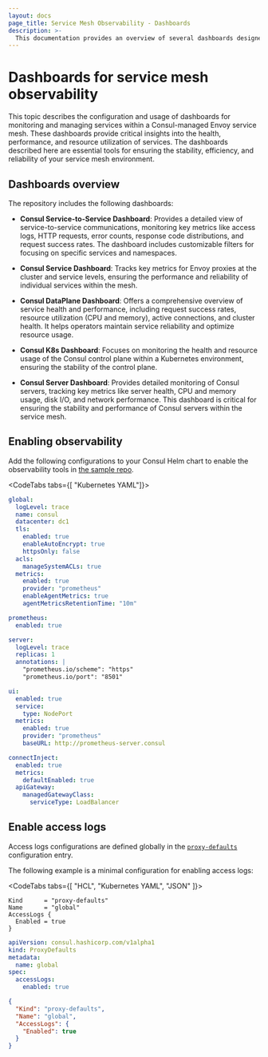 ```yaml
---
layout: docs
page_title: Service Mesh Observability - Dashboards
description: >-
  This documentation provides an overview of several dashboards designed for monitoring and managing services within a Consul-managed Envoy service mesh. Learn how to enable access logs and configure key performance and operational metrics to ensure the reliability and performance of services in the service mesh.
---
```


# Dashboards for service mesh observability

This topic describes the configuration and usage of dashboards for monitoring and managing services within a Consul-managed Envoy service mesh. These dashboards provide critical insights into the health, performance, and resource utilization of services. The dashboards described here are essential tools for ensuring the stability, efficiency, and reliability of your service mesh environment.

## Dashboards overview

The repository includes the following dashboards:

  - **Consul Service-to-Service Dashboard**: Provides a detailed view of service-to-service communications, monitoring key metrics like access logs, HTTP requests, error counts, response code distributions, and request success rates. The dashboard includes customizable filters for focusing on specific services and namespaces.
  
  - **Consul Service Dashboard**: Tracks key metrics for Envoy proxies at the cluster and service levels, ensuring the performance and reliability of individual services within the mesh.

  - **Consul DataPlane Dashboard**: Offers a comprehensive overview of service health and performance, including request success rates, resource utilization (CPU and memory), active connections, and cluster health. It helps operators maintain service reliability and optimize resource usage.
    
  - **Consul K8s Dashboard**: Focuses on monitoring the health and resource usage of the Consul control plane within a Kubernetes environment, ensuring the stability of the control plane.

  - **Consul Server Dashboard**: Provides detailed monitoring of Consul servers, tracking key metrics like server health, CPU and memory usage, disk I/O, and network performance. This dashboard is critical for ensuring the stability and performance of Consul servers within the service mesh.

## Enabling observability

Add the following configurations to your Consul Helm chart to enable the observability tools in [the sample repo](https://github.com/YasminLorinKaygalak/GrafanaDemo/tree/main).

<CodeTabs tabs={[ "Kubernetes YAML"]}>

```yaml
global:
  logLevel: trace
  name: consul
  datacenter: dc1
  tls:
    enabled: true
    enableAutoEncrypt: true
    httpsOnly: false
  acls:
    manageSystemACLs: true
  metrics:
    enabled: true
    provider: "prometheus"
    enableAgentMetrics: true
    agentMetricsRetentionTime: "10m"

prometheus:
  enabled: true

server:
  logLevel: trace
  replicas: 1
  annotations: |
    "prometheus.io/scheme": "https"
    "prometheus.io/port": "8501"

ui:
  enabled: true
  service:
    type: NodePort
  metrics:
    enabled: true
    provider: "prometheus"
    baseURL: http://prometheus-server.consul

connectInject:
  enabled: true
  metrics:
    defaultEnabled: true
  apiGateway:
    managedGatewayClass:
      serviceType: LoadBalancer
```

</CodeTabs>

## Enable access logs

Access logs configurations are defined globally in the [`proxy-defaults`](/consul/docs/connect/config-entries/proxy-defaults#accesslogs) configuration entry. 

The following example is a minimal configuration for enabling access logs:

<CodeTabs tabs={[ "HCL", "Kubernetes YAML", "JSON" ]}>

```hcl
Kind      = "proxy-defaults"
Name      = "global"
AccessLogs {
  Enabled = true
}
```

```yaml
apiVersion: consul.hashicorp.com/v1alpha1
kind: ProxyDefaults
metadata:
  name: global
spec:
  accessLogs:
    enabled: true
```

```json
{
  "Kind": "proxy-defaults",
  "Name": "global",
  "AccessLogs": {
    "Enabled": true
  }
}
```

</CodeTabs>